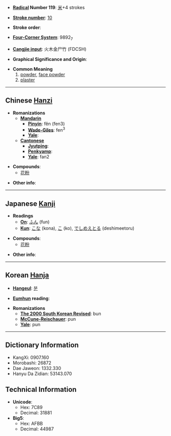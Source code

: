 * '''[[Wiktionary:Chinese radical index| Radical]] Number 119''': [[Wiktionary:Chinese radical index 米|米]]+4 strokes

* '''[[Wiktionary:Chinese total strokes index|Stroke number]]''': [[Wiktionary:Chinese total strokes index 10|10]]

* '''Stroke order''': 

* '''[[Wiktionary:Chinese four corner index|Four-Corner System]]''': 9892<sub>7</sub>

* '''[[Wiktionary:Chinese Cangjie index|Cangjie input]]''': 火木金尸竹 (FDCSH)

* '''Graphical Significance and Origin''': 

* '''Common Meaning'''
*#[[powder]], [[face powder]]
*# [[plaster]]

----

== Chinese [[Hanzi]] ==

* '''Romanizations'''
** '''[[Mandarin]]'''
*** '''[[Pinyin]]''': fěn (fen3)
*** '''[[Wade-Giles]]''': fen<sup>3</sup>
*** '''[[Yale]]''': 
** '''[[Cantonese]]'''
*** '''[[Jyutping]]''':
*** '''[[Penkyamp]]''': 
*** '''[[Yale]]''': fan2

* '''Compounds''':
** [[花粉]]

* '''Other info''': 

----

== Japanese [[Kanji]] ==

* '''Readings'''
** '''[[On]]''': [[ふん]] (fun)
** '''[[Kun]]''': [[こな]] (kona), [[こ]] (ko), [[でしめえとる]] (deshimeetoru)

* '''Compounds''':
** [[花粉]]

* '''Other info''':  

----

== Korean [[Hanja]] ==

* '''[[Hangeul]]''': [[분]]

* '''[[Eumhun]] reading''': 

* '''Romanizations'''
** '''[[The 2000 South Korean Revised Romanization|The 2000 South Korean Revised]]''': bun
** '''[[McCune-Reischauer]]''': pun
** '''[[Yale]]''': pun

----

== Dictionary Information ==

* KangXi: 0907.160
* Morobashi: 26872
* Dae Jaweon: 1332.330
* Hanyu Da Zidian: 53143.070

== Technical Information ==

* '''Unicode''':
** Hex: 7C89
** Decimal: 31881
* '''Big5''':
** Hex: AFBB
** Decimal: 44987